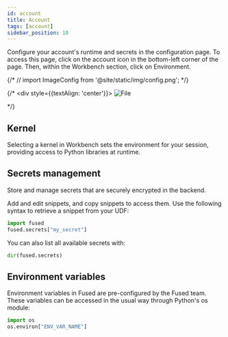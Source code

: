 ```yaml
---
id: account
title: Account
tags: [account]
sidebar_position: 10
---
```



Configure your account's runtime and secrets in the configuration page. To access this page, click on the account icon in the bottom-left corner of the page. Then, within the Workbench section, click on Environment.



{/* // import ImageConfig from '@site/static/img/config.png'; */}

{/* <div style={{textAlign: 'center'}}>
<img src={ImageConfig} alt="File" style={{}} />
</div> */}

 <ReactPlayer playsinline={true} className="video__player" playing={true} muted={true} controls height="100%" url="https://fused-magic.s3.us-west-2.amazonaws.com/workbench-walkthrough-videos/docs_rewrite/account_page.mp4" width="100%" />




## Kernel

Selecting a kernel in Workbench sets the environment for your session, providing access to Python libraries at runtime.

## Secrets management

Store and manage secrets that are securely encrypted in the backend.

Add and edit snippets, and copy snippets to access them. Use the following syntax to retrieve a snippet from your UDF:

```python showLineNumbers
import fused
fused.secrets["my_secret"]
```

You can also list all available secrets with:

```python showLineNumbers
dir(fused.secrets)
```


## Environment variables
Environment variables in Fused are pre-configured by the Fused team. These variables can be accessed in the usual way through Python's os module:

```python showLineNumbers
import os
os.environ["ENV_VAR_NAME"]
```
